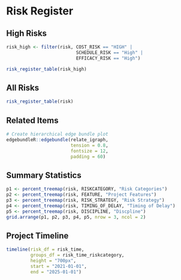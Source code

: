 # Risk Register

## High Risks
```r
risk_high <- filter(risk, COST_RISK == "HIGH" | 
                          SCHEDULE_RISK == "High" |
                          EFFICACY_RISK == "High")

risk_register_table(risk_high)
```

## All Risks
```r
risk_register_table(risk)
```

## Related Items
```r
# Create hierarchical edge bundle plot
edgebundleR::edgebundle(relate_igraph, 
                        tension = 0.8, 
                        fontsize = 12,
                        padding = 60)
```


## Summary Statistics
```r
p1 <- percent_treemap(risk, RISKCATEGORY, "Risk Categories")
p2 <- percent_treemap(risk, FEATURE, "Project Features")
p3 <- percent_treemap(risk, RISK_STRATEGY, "Risk Strategy")
p4 <- percent_treemap(risk, TIMING_OF_DELAY, "Timing of Delay")
p5 <- percent_treemap(risk, DISCIPLINE, "Discpline")
grid.arrange(p1, p2, p3, p4, p5, nrow = 3, ncol = 2)
```

## Project Timeline
```r
timeline(risk_df = risk_time, 
         groups_df = risk_time_riskcategory,
         height = "700px",
         start = "2021-01-01",
         end = "2025-01-01")
```
